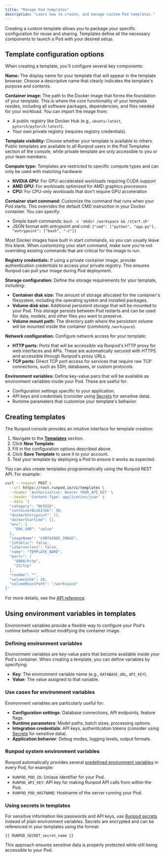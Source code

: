 ```yaml
---
title: "Manage Pod templates"
description: "Learn how to create, and manage custom Pod templates."
---
```


Creating a custom template allows you to package your specific configuration for reuse and sharing. Templates define all the necessary components to launch a Pod with your desired setup.

## Template configuration options

When creating a template, you'll configure several key components:

**Name:** The display name for your template that will appear in the template browser. Choose a descriptive name that clearly indicates the template's purpose and contents.

**Container image:** The path to the Docker image that forms the foundation of your template. This is where the core functionality of your template resides, including all software packages, dependencies, and files needed for your workload. You can import the image from:
- A public registry like Docker Hub (e.g., `ubuntu:latest`, `pytorch/pytorch:latest`).
- Your own private registry (requires registry credentials).

**Template visibility:** Choose whether your template is available to others. Public templates are available to all Runpod users in the Pod Templates section of the console, while private template are only accessible to you or your team members.

**Compute type:** Templates are restricted to specific compute types and can only be used with matching hardware:
- **NVIDIA GPU:** For GPU-accelerated workloads requiring CUDA support
- **AMD GPU:** For workloads optimized for AMD graphics processors  
- **CPU:** For CPU-only workloads that don't require GPU acceleration

**Container start command:** Customize the command that runs when your Pod starts. This overrides the default CMD instruction in your Docker container. You can specify:
- Simple bash commands: `bash -c 'mkdir /workspace && /start.sh'`
- JSON format with entrypoint and cmd: `{"cmd": ["python", "app.py"], "entrypoint": ["bash", "-c"]}`

<Note>
Most Docker images have built in start commands, so you can usually leave this blank. When customizing your start command, make sure you're not overriding existing commands that are critical for the image to run.
</Note>

**Registry credentials:** If using a private container image, provide authentication credentials to access your private registry. This ensures Runpod can pull your image during Pod deployment.

**Storage configuration:** Define the storage requirements for your template, including:
- **Container disk size:** The amount of storage allocated for the container's filesystem, including the operating system and installed packages.
- **Volume disk size:** Additional persistent storage that will be mounted to your Pod. This storage persists between Pod restarts and can be used for data, models, and other files you want to preserve.
- **Volume mount path:** The directory path where the persistent volume will be mounted inside the container (commonly `/workspace`).

**Network configuration:** Configure network access for your template:
- **HTTP ports:** Ports that will be accessible via Runpod's HTTP proxy for web interfaces and APIs. These are automatically secured with HTTPS and accessible through Runpod's proxy URLs.
- **TCP ports:** Direct TCP port access for services that require raw TCP connections, such as SSH, databases, or custom protocols.

**Environment variables:** Define key-value pairs that will be available as environment variables inside your Pod. These are useful for:
- Configuration settings specific to your application.
- API keys and credentials (consider using [Secrets](/pods/templates/secrets) for sensitive data).
- Runtime parameters that customize your template's behavior.

## Creating templates

<Tabs>
<Tab title="Web">

The Runpod console provides an intuitive interface for template creation:

1. Navigate to the **[Templates](https://www.console.runpod.io/user/templates)** section.
2. Click **New Template**.
3. Fill in the configuration options described above.
4. Click **Save Template** to save it to your account.
5. Test your template by deploying a Pod to ensure it works as expected.

</Tab>

<Tab title="REST API">
You can also create templates programmatically using the Runpod REST API. For example:

```bash
curl --request POST \
  --url https://rest.runpod.io/v1/templates \
  --header 'Authorization: Bearer YOUR_API_KEY' \
  --header 'Content-Type: application/json' \
  --data '{
  "category": "NVIDIA",
  "containerDiskInGb": 50,
  "dockerEntrypoint": [],
  "dockerStartCmd": [],
  "env": {
    "ENV_VAR": "value"
  },
  "imageName": "CONTAINER_IMAGE",
  "isPublic": false,
  "isServerless": false,
  "name": "TEMPLATE_NAME",
  "ports": [
    "8888/http",
    "22/tcp"
  ],
  "readme": "",
  "volumeInGb": 20,
  "volumeMountPath": "/workspace"
}'
```

For more details, see the [API reference](/api-reference/templates/POST/templates).

</Tab>
</Tabs>

## Using environment variables in templates

Environment variables provide a flexible way to configure your Pod's runtime behavior without modifying the container image.

### Defining environment variables

Environment variables are key-value pairs that become available inside your Pod's container. When creating a template, you can define variables by specifying:
- **Key**: The environment variable name (e.g., `DATABASE_URL`, `API_KEY`).
- **Value**: The value assigned to that variable.

### Use cases for environment variables

Environment variables are particularly useful for:
- **Configuration settings**: Database connections, API endpoints, feature flags.
- **Runtime parameters**: Model paths, batch sizes, processing options.
- **Integration credentials**: API keys, authentication tokens (consider using [Secrets](/pods/templates/secrets) for sensitive data).
- **Application behavior**: Debug modes, logging levels, output formats.

### Runpod system environment variables

Runpod automatically provides several [predefined environment variables](/pods/references/environment-variables) in every Pod, for example:
- `RUNPOD_POD_ID`: Unique identifier for your Pod.
- `RUNPOD_API_KEY`: API key for making Runpod API calls from within the Pod.
- `RUNPOD_POD_HOSTNAME`: Hostname of the server running your Pod.

### Using secrets in templates

For sensitive information like passwords and API keys, use [Runpod secrets](/pods/templates/secrets) instead of plain environment variables. Secrets are encrypted and can be referenced in your templates using the format:

```
{{ RUNPOD_SECRET_secret_name }}
```

This approach ensures sensitive data is properly protected while still being accessible to your Pod.